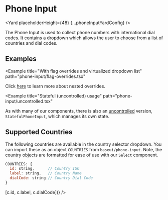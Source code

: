 




# Phone Input

<Yard placeholderHeight={48} {...phoneInputYardConfig} />

The Phone Input is used to collect phone numbers with international dial codes.
It contains a dropdown which allows the user to choose from a list of countries and dial codes.

## Examples

<Example title="Basic usage" path="phone-input/basic.tsx">
  <PhoneInputBasic />
</Example>

<Example title="Localized country names" path="phone-input/localized.tsx">
  <PhoneInputLocalized />
</Example>

<Example
  title="With flag overrides and virtualized dropdown list"
  path="phone-input/flag-overrides.tsx"
>
  <FlagOverrides />
</Example>

<Example title="With nested overrides" path="phone-input/nested-overrides.tsx">
  <WithNestedOverrides />
</Example>

Click [here](/guides/understanding-overrides//#override-nested-components) to learn more about nested overrides.

<Example
  title="Stateful (uncontrolled) usage"
  path="phone-input/uncontrolled.tsx"
>
  <PhoneInputUncontrolled />
</Example>

As with many of our components, there is also an [uncontrolled](https://reactjs.org/docs/uncontrolled-components.html) version, `StatefulPhoneInput`, which manages its own state.

## Supported Countries

The following countries are available in the country selector dropdown.
You can import these as an object `COUNTRIES` from `baseui/phone-input`.
Note, the country objects are formatted for ease of use with our `Select` component.

```js
COUNTRIES: {
  id: string,      // Country ISO
  label: string,   // Country Name
  dialCode: string // Country Dial Code
}
```

<Block height="400px">
  <Table
    columns={["ID", "Label", "Dial Code"]}
    data={Object.values(COUNTRIES).map((c) => [c.id, c.label, c.dialCode])}
  />
</Block>

<Exports
  component={PhoneInputExports}
  title="Phone Input exports"
  path="baseui/phone-input"
/>
